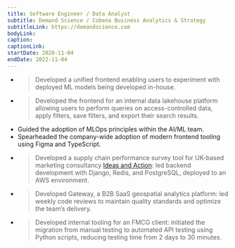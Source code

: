 ```yaml
---
title: Software Engineer / Data Analyst
subtitle: Demand Science / Cobena Business Analytics & Strategy
subtitleLink: https://demandscience.com
bodyLink:
caption:
captionLink:
startDate: 2020-11-04
endDate: 2022-11-04
---
```


- > Developed a unified frontend enabling users to experiment with deployed ML
  > models being developed in-house.
- > Developed the frontend for an internal data lakehouse platform allowing users to
  > perform queries on access-controlled data, apply filters, save filters, and export
  > their search results.
- Guided the adoption of MLOps principles within the AI/ML team.
- Spearheaded the company-wide adoption of modern frontend tooling using Figma and TypeScript.
- > Developed a supply chain performance survey tool for UK-based marketing
  > consultancy [Ideas and Action](https://ideasandaction.com/): led backend development with Django, Redis, and
  > PostgreSQL, deployed to an AWS environment.
- > Developed Gateway, a B2B SaaS geospatial analytics platform: led weekly code
  > reviews to maintain quality standards and optimize the team’s delivery.
- > Developed internal tooling for an FMCG client: initiated the migration from manual
  > testing to automated API testing using Python scripts, reducing testing time from
  > 2 days to 30 minutes.
